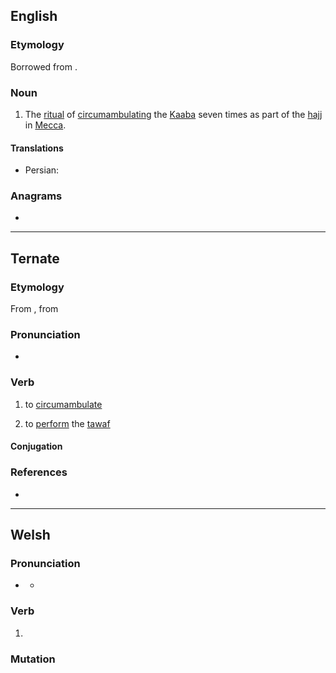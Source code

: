 ==English==

===Etymology===
Borrowed from {{bor|en|ar|طَوَاف}}.

===Noun===
{{wikipedia}}
{{en-noun|~}}

# {{lb|en|Islam}} The [[ritual]] of [[circumambulate|circumambulating]] the [[Kaaba]] seven times as part of the [[hajj]] in [[Mecca]].

====Translations====
{{trans-top|circumambulation of the Kaaba}}
{{trans-mid}}
* Persian: {{t+|fa|طواف|tr=tavâf}}
{{trans-bottom}}

===Anagrams===
* {{anagrams|en|a=aaftw|fatwa}}

----

==Ternate==

===Etymology===
From {{der|tft|id|tawaf}}, from {{der|tft|ar|طَوَاف}}

===Pronunciation===
* {{IPA|tft|[ˈta.waf]}}

===Verb===
{{tft-verb|j=طواف}}

# {{lb|tft|transitive}} to [[circumambulate]]
# to [[perform]] the [[tawaf]]

====Conjugation====
{{tft-conj}}

===References===
* {{R:tft:Hayami-Allen:2001}}

----

==Welsh==

===Pronunciation===
* {{a|standard}} {{IPA|cy|/ˈtau̯.av/}}
** {{a|colloquial}} {{IPA|cy|/ˈtau̯.a/}}

===Verb===
{{cy-verb form}}

# {{inflection of|cy|tewi||1|s|pres:ind//fut}}

===Mutation===
{{cy-mut}}